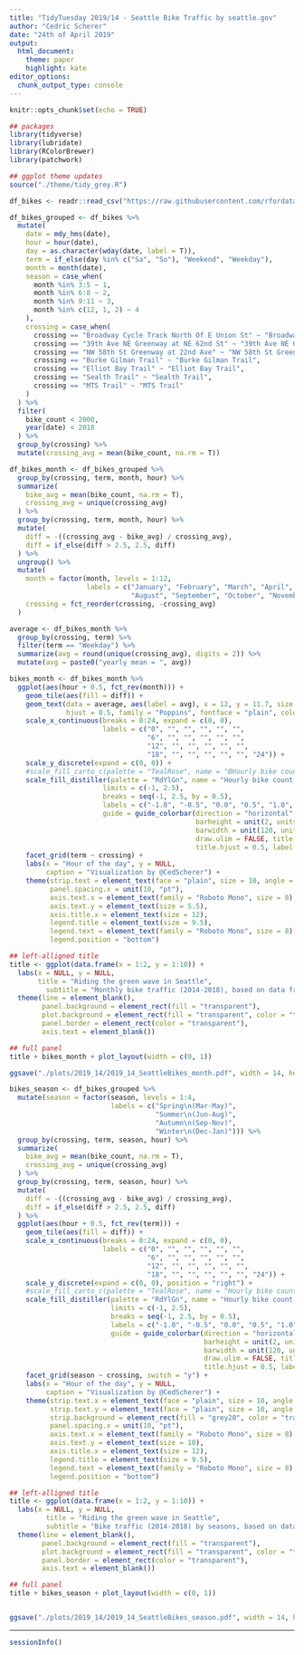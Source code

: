 ```yaml
---
title: "TidyTuesday 2019/14 - Seattle Bike Traffic by seattle.gov"
author: "Cedric Scherer"
date: "24th of April 2019"
output:
  html_document:
    theme: paper
    highlight: kate
editor_options: 
  chunk_output_type: console
---
```


```r
knitr::opts_chunk$set(echo = TRUE)
```

```r
## packages
library(tidyverse)
library(lubridate)
library(RColorBrewer)
library(patchwork)

## ggplot theme updates
source("./theme/tidy_grey.R")
```

```r
df_bikes <- readr::read_csv("https://raw.githubusercontent.com/rfordatascience/tidytuesday/master/data/2019/2019-04-02/bike_traffic.csv")
```

```r
df_bikes_grouped <- df_bikes %>%
  mutate(
    date = mdy_hms(date),
    hour = hour(date),
    day = as.character(wday(date, label = T)),
    term = if_else(day %in% c("Sa", "So"), "Weekend", "Weekday"),
    month = month(date),
    season = case_when(
      month %in% 3:5 ~ 1,
      month %in% 6:8 ~ 2,
      month %in% 9:11 ~ 3,
      month %in% c(12, 1, 2) ~ 4
    ),
    crossing = case_when(
      crossing == "Broadway Cycle Track North Of E Union St" ~ "Broadway Cycle Track",
      crossing == "39th Ave NE Greenway at NE 62nd St" ~ "39th Ave NE Greenway",
      crossing == "NW 58th St Greenway at 22nd Ave" ~ "NW 58th St Greenway",
      crossing == "Burke Gilman Trail" ~ "Burke Gilman Trail",
      crossing == "Elliot Bay Trail" ~ "Elliot Bay Trail",
      crossing == "Sealth Trail" ~ "Sealth Trail",
      crossing == "MTS Trail" ~ "MTS Trail"
    )
  ) %>% 
  filter(
    bike_count < 2000,
    year(date) < 2018
  ) %>% 
  group_by(crossing) %>% 
  mutate(crossing_avg = mean(bike_count, na.rm = T))
```

```r
df_bikes_month <- df_bikes_grouped %>% 
  group_by(crossing, term, month, hour) %>% 
  summarize(
    bike_avg = mean(bike_count, na.rm = T),
    crossing_avg = unique(crossing_avg)
  ) %>% 
  group_by(crossing, term, month, hour) %>% 
  mutate(
    diff = -((crossing_avg - bike_avg) / crossing_avg), 
    diff = if_else(diff > 2.5, 2.5, diff)
  ) %>% 
  ungroup() %>% 
  mutate(
    month = factor(month, levels = 1:12, 
                   labels = c("January", "February", "March", "April", "May", "June", "July", 
                              "August", "September", "October", "November", "December")),
    crossing = fct_reorder(crossing, -crossing_avg)
  )

average <- df_bikes_month %>% 
  group_by(crossing, term) %>% 
  filter(term == "Weekday") %>% 
  summarize(avg = round(unique(crossing_avg), digits = 2)) %>% 
  mutate(avg = paste0("yearly mean = ", avg))

bikes_month <- df_bikes_month %>% 
  ggplot(aes(hour + 0.5, fct_rev(month))) +
    geom_tile(aes(fill = diff)) +
    geom_text(data = average, aes(label = avg), x = 12, y = 11.7, size = 2.2, 
              hjust = 0.5, family = "Poppins", fontface = "plain", color = "grey20") +
    scale_x_continuous(breaks = 0:24, expand = c(0, 0),
                       labels = c("0", "", "", "", "", "", 
                                  "6", "", "", "", "", "",
                                  "12", "", "", "", "", "",
                                  "18", "", "", "", "", "", "24")) +
    scale_y_discrete(expand = c(0, 0)) +
    #scale_fill_carto_c(palette = "TealRose", name = "BHourly bike count relative to yearly mean per crossing", 
    scale_fill_distiller(palette = "RdYlGn", name = "Hourly bike count relative to yearly mean per crossing",
                       limits = c(-1, 2.5),
                       breaks = seq(-1, 2.5, by = 0.5), 
                       labels = c("-1.0", "-0.5", "0.0", "0.5", "1.0", "1.5", "2.0", "\u22652.5"),
                       guide = guide_colorbar(direction = "horizontal",
                                              barheight = unit(2, units = "mm"), 
                                              barwidth = unit(120, units = "mm"),
                                              draw.ulim = FALSE, title.position = 'top',
                                              title.hjust = 0.5, label.hjust = 0.5)) +
    facet_grid(term ~ crossing) +
    labs(x = "Hour of the day", y = NULL,
         caption = "Visualization by @CedScherer") +
    theme(strip.text = element_text(face = "plain", size = 10, angle = 0),
          panel.spacing.x = unit(10, "pt"), 
          axis.text.x = element_text(family = "Roboto Mono", size = 8),
          axis.text.y = element_text(size = 5.5),
          axis.title.x = element_text(size = 12),
          legend.title = element_text(size = 9.5),
          legend.text = element_text(family = "Roboto Mono", size = 8),
          legend.position = "bottom")

## left-alligned title
title <- ggplot(data.frame(x = 1:2, y = 1:10)) +
  labs(x = NULL, y = NULL,
       title = "Riding the green wave in Seattle",
         subtitle = "Monthly bike traffic (2014-2018), based on data from seattle.gov\n") +
  theme(line = element_blank(),
        panel.background = element_rect(fill = "transparent"),
        plot.background = element_rect(fill = "transparent", color = "transparent"),
        panel.border = element_rect(color = "transparent"),
        axis.text = element_blank())

## full panel
title + bikes_month + plot_layout(width = c(0, 1))

ggsave("./plots/2019_14/2019_14_SeattleBikes_month.pdf", width = 14, height = 4.75, device = cairo_pdf)
```

```r
bikes_season <- df_bikes_grouped %>% 
  mutate(season = factor(season, levels = 1:4, 
                         labels = c("Spring\n(Mar-May)", 
                                    "Summer\n(Jun-Aug)", 
                                    "Autumn\n(Sep-Nov)", 
                                    "Winter\n(Dec-Jan)"))) %>% 
  group_by(crossing, term, season, hour) %>% 
  summarize(
    bike_avg = mean(bike_count, na.rm = T),
    crossing_avg = unique(crossing_avg)
  ) %>% 
  group_by(crossing, term, season, hour) %>% 
  mutate(
    diff = -((crossing_avg - bike_avg) / crossing_avg), 
    diff = if_else(diff > 2.5, 2.5, diff)
  ) %>% 
  ggplot(aes(hour + 0.5, fct_rev(term))) +
    geom_tile(aes(fill = diff)) +
    scale_x_continuous(breaks = 0:24, expand = c(0, 0),
                       labels = c("0", "", "", "", "", "", 
                                  "6", "", "", "", "", "",
                                  "12", "", "", "", "", "",
                                  "18", "", "", "", "", "", "24")) +
    scale_y_discrete(expand = c(0, 0), position = "right") +
    #scale_fill_carto_c(palette = "TealRose", name = "Hourly bike count relative to yearly mean per crossing", 
    scale_fill_distiller(palette = "RdYlGn", name = "Hourly bike count relative to yearly mean per crossing",
                         limits = c(-1, 2.5),
                         breaks = seq(-1, 2.5, by = 0.5), 
                         labels = c("-1.0", "-0.5", "0.0", "0.5", "1.0", "1.5", "2.0", "\u22652.5"),
                         guide = guide_colorbar(direction = "horizontal",
                                                barheight = unit(2, units = "mm"), 
                                                barwidth = unit(120, units = "mm"),
                                                draw.ulim = FALSE, title.position = 'top',
                                                title.hjust = 0.5, label.hjust = 0.5)) +
    facet_grid(season ~ crossing, switch = "y") +
    labs(x = "Hour of the day", y = NULL,
         caption = "Visualization by @CedScherer") +
    theme(strip.text.x = element_text(face = "plain", size = 10, angle = 0),
          strip.text.y = element_text(face = "plain", size = 10, angle = 180),
          strip.background = element_rect(fill = "grey20", color = "transparent"),
          panel.spacing.x = unit(10, "pt"), 
          axis.text.x = element_text(family = "Roboto Mono", size = 8),
          axis.text.y = element_text(size = 10),
          axis.title.x = element_text(size = 12),
          legend.title = element_text(size = 9.5),
          legend.text = element_text(family = "Roboto Mono", size = 8),
          legend.position = "bottom")

## left-alligned title
title <- ggplot(data.frame(x = 1:2, y = 1:10)) +
  labs(x = NULL, y = NULL,
         title = "Riding the green wave in Seattle",
         subtitle = "Bike traffic (2014-2018) by seasons, based on data from seattle.gov\n") +
  theme(line = element_blank(),
        panel.background = element_rect(fill = "transparent"),
        plot.background = element_rect(fill = "transparent", color = "transparent"),
        panel.border = element_rect(color = "transparent"),
        axis.text = element_blank())

## full panel
title + bikes_season + plot_layout(width = c(0, 1))


ggsave("./plots/2019_14/2019_14_SeattleBikes_season.pdf", width = 14, height = 5, device = cairo_pdf)
```

***

```r
sessionInfo()
```
